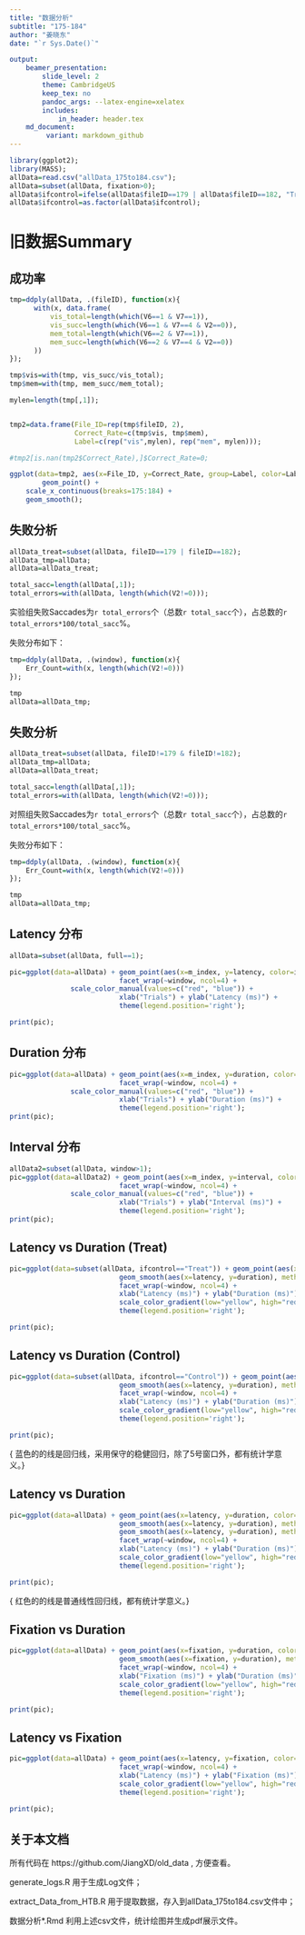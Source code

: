 ```yaml
---
title: "数据分析"
subtitle: "175-184"
author: "姜晓东"
date: "`r Sys.Date()`"

output:
    beamer_presentation:
        slide_level: 2
        theme: CambridgeUS
        keep_tex: no
        pandoc_args: --latex-engine=xelatex
        includes:
            in_header: header.tex
    md_document:
         variant: markdown_github
---
```


```r
library(ggplot2);
library(MASS);
allData=read.csv("allData_175to184.csv");
allData=subset(allData, fixation>0);
allData$ifcontrol=ifelse(allData$fileID==179 | allData$fileID==182, "Treat", "Control");
allData$ifcontrol=as.factor(allData$ifcontrol);

```




# 旧数据Summary

## 成功率

```r
tmp=ddply(allData, .(fileID), function(x){
      with(x, data.frame(
          vis_total=length(which(V6==1 & V7==1)),
          vis_succ=length(which(V6==1 & V7==4 & V2==0)),
          mem_total=length(which(V6==2 & V7==1)),
          mem_succ=length(which(V6==2 & V7==4 & V2==0))
      ))
});

tmp$vis=with(tmp, vis_succ/vis_total);
tmp$mem=with(tmp, mem_succ/mem_total);

mylen=length(tmp[,1]);


tmp2=data.frame(File_ID=rep(tmp$fileID, 2), 
                Correct_Rate=c(tmp$vis, tmp$mem),
                Label=c(rep("vis",mylen), rep("mem", mylen)));

#tmp2[is.nan(tmp2$Correct_Rate),]$Correct_Rate=0;

ggplot(data=tmp2, aes(x=File_ID, y=Correct_Rate, group=Label, color=Label, fill=Label)) + 
        geom_point() + 
	scale_x_continuous(breaks=175:184) +
	geom_smooth();               

```




## 失败分析
```r
allData_treat=subset(allData, fileID==179 | fileID==182);
allData_tmp=allData;
allData=allData_treat;

total_sacc=length(allData[,1]);
total_errors=with(allData, length(which(V2!=0)));

```

实验组失败Saccades为`r total_errors`个（总数`r total_sacc`个），占总数的`r total_errors*100/total_sacc`%。

失败分布如下：

```r
tmp=ddply(allData, .(window), function(x){
    Err_Count=with(x, length(which(V2!=0)))
});

tmp
allData=allData_tmp;
```



## 失败分析
```r
allData_treat=subset(allData, fileID!=179 & fileID!=182);
allData_tmp=allData;
allData=allData_treat;

total_sacc=length(allData[,1]);
total_errors=with(allData, length(which(V2!=0)));

```

对照组失败Saccades为`r total_errors`个（总数`r total_sacc`个），占总数的`r total_errors*100/total_sacc`%。

失败分布如下：

```r
tmp=ddply(allData, .(window), function(x){
    Err_Count=with(x, length(which(V2!=0)))
});

tmp
allData=allData_tmp;
```



## Latency 分布

```r
allData=subset(allData, full==1);

pic=ggplot(data=allData) + geom_point(aes(x=m_index, y=latency, color=ifcontrol), size=0.4, shape=16, alpha=0.6) +
                           facet_wrap(~window, ncol=4) +
			   scale_color_manual(values=c("red", "blue")) +
                           xlab("Trials") + ylab("Latency (ms)") +
                           theme(legend.position='right'); 

print(pic);

```

## Duration 分布


```r
pic=ggplot(data=allData) + geom_point(aes(x=m_index, y=duration, color=ifcontrol), size=0.4, shape=16, alpha=0.6) +
                           facet_wrap(~window, ncol=4) +
			   scale_color_manual(values=c("red", "blue")) +
                           xlab("Trials") + ylab("Duration (ms)") +
                           theme(legend.position='right');
print(pic);

```


## Interval 分布

```r
allData2=subset(allData, window>1);
pic=ggplot(data=allData2) + geom_point(aes(x=m_index, y=interval, color=ifcontrol), size=0.4, shape=16, alpha=0.6) +
                           facet_wrap(~window, ncol=4) +
			   scale_color_manual(values=c("red", "blue")) +
                           xlab("Trials") + ylab("Interval (ms)") +
                           theme(legend.position='right');
print(pic);
```


## Latency vs Duration (Treat)

```r

pic=ggplot(data=subset(allData, ifcontrol=="Treat")) + geom_point(aes(x=latency, y=duration, color=rewards), size=0.4, shape=16, alpha=0.6) +
                           geom_smooth(aes(x=latency, y=duration), method="rlm") +
                           facet_wrap(~window, ncol=4) +
                           xlab("Latency (ms)") + ylab("Duration (ms)") +
                           scale_color_gradient(low="yellow", high="red") +
                           theme(legend.position='right');

print(pic);
```



## Latency vs Duration (Control)

```r

pic=ggplot(data=subset(allData, ifcontrol=="Control")) + geom_point(aes(x=latency, y=duration, color=rewards), size=0.4, shape=16, alpha=0.6) +
                           geom_smooth(aes(x=latency, y=duration), method="rlm") +
                           facet_wrap(~window, ncol=4) +
                           xlab("Latency (ms)") + ylab("Duration (ms)") +
                           scale_color_gradient(low="yellow", high="red") +
                           theme(legend.position='right');

print(pic);
```


 \tiny {\color{blue} 蓝色的的线是回归线，采用保守的稳健回归，除了5号窗口外，都有统计学意义。}


## Latency vs Duration

```r
pic=ggplot(data=allData) + geom_point(aes(x=latency, y=duration, color=rewards), size=0.2, shape=16, alpha=0.6) +
                           geom_smooth(aes(x=latency, y=duration), method="rlm") +
                           geom_smooth(aes(x=latency, y=duration), method="lm", col="red") +
                           facet_wrap(~window, ncol=4) +
                           xlab("Latency (ms)") + ylab("Duration (ms)") +
                           scale_color_gradient(low="yellow", high="red") +
                           theme(legend.position='right');

print(pic);
```

\tiny {\color{blue} 红色的的线是普通线性回归线，都有统计学意义。}


## Fixation vs Duration

```r
pic=ggplot(data=allData) + geom_point(aes(x=fixation, y=duration, color=rewards), size=0.2, shape=16, alpha=0.6) +
                           geom_smooth(aes(x=fixation, y=duration), method="rlm") +
                           facet_wrap(~window, ncol=4) +
                           xlab("Fixation (ms)") + ylab("Duration (ms)") +
                           scale_color_gradient(low="yellow", high="red") +
                           theme(legend.position='right');

print(pic);
```

## Latency vs Fixation

```r
pic=ggplot(data=allData) + geom_point(aes(x=latency, y=fixation, color=rewards), size=0.2, shape=16, alpha=0.6) +
                           facet_wrap(~window, ncol=4) +
                           xlab("Latency (ms)") + ylab("Fixation (ms)") +
                           scale_color_gradient(low="yellow", high="red") +
                           theme(legend.position='right');

print(pic);
```



## 关于本文档

所有代码在 https://github.com/JiangXD/old_data , 方便查看。

generate_logs.R 用于生成Log文件；

extract_Data_from_HTB.R 用于提取数据，存入到allData_175to184.csv文件中；

数据分析*.Rmd 利用上述csv文件，统计绘图并生成pdf展示文件。

 
